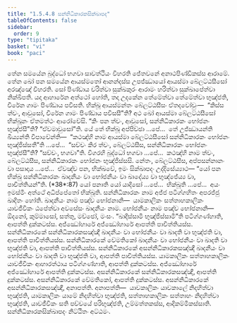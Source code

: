 ```yaml
---
title: "1.5.4.8 සන්නිධිකාරකසික්ඛාපද"
tableOfContents: false
sidebar:
  order: 9
type: "tipitaka"
basket: "vi"
book: "paci"
---
```



<DynamicBreadcrumb />

<Division number="252" book="paci">

<Paragraph number="812" book="paci">
තේන සමයේන බුද්ධෝ භගවා සාවත්ථියං විහරති ජේතවනේ අනාථපිණ්ඩිකස්ස ආරාමේ. තේන ඛෝ පන සමයේන ආයස්මතෝ ආනන්දස්ස උපජ්ඣායෝ ආයස්මා බේලට්ඨසීසෝ අරඤ්ඤේ විහරති. සෝ පිණ්ඩාය චරිත්වා සුක්ඛකුරං ආරාමං හරිත්වා සුක්ඛාපේත්වා නික්ඛිපති. යදා ආහාරේන අත්ථෝ හෝති, තදා උදකේන තේමේත්වා තේමේත්වා භුඤ්ජති, චිරේන ගාමං පිණ්ඩාය පවිසති. භික්ඛූ ආයස්මන්තං බේලට්ඨසීසං ඒතදවෝචුං—  “කිස්ස ත්වං, ආවුසෝ, චිරේන ගාමං පිණ්ඩාය පවිසසී”ති? අථ ඛෝ ආයස්මා බේලට්ඨසීසෝ භික්ඛූනං ඒතමත්ථං ආරෝචේසි. “කිං පන ත්වං, ආවුසෝ, සන්නිධිකාරකං භෝජනං භුඤ්ජසී”ති? “ඒවමාවුසෝ”ති.
</Paragraph>

<Paragraph number="813" book="paci">
යේ තේ භික්ඛූ අප්පිච්ඡා …පේ…  තේ උජ්ඣායන්ති ඛිය්‍යන්ති විපාචේන්ති—  “කථඤ්හි නාම ආයස්මා බේලට්ඨසීසෝ සන්නිධිකාරකං භෝජනං භුඤ්ජිස්සතී”ති …පේ…  “සච්චං කිර ත්වං, බේලට්ඨසීස, සන්නිධිකාරකං භෝජනං භුඤ්ජසී”ති? “සච්චං, භගවා”ති. විගරහි බුද්ධෝ භගවා …පේ…  කථඤ්හි නාම ත්වං, බේලට්ඨසීස, සන්නිධිකාරකං භෝජනං භුඤ්ජිස්සසි. නේතං, බේලට්ඨසීස, අප්පසන්නානං වා පසාදාය …පේ…  ඒවඤ්ච පන, භික්ඛවේ, ඉමං සික්ඛාපදං උද්දිසේය්‍යාථ—
</Paragraph>

</Division>
<Division number="253" book="paci">

<Paragraph number="814" book="paci">
<Emphasis>“යෝ පන භික්ඛු සන්නිධිකාරකං ඛාදනීයං වා භෝජනීයං වා ඛාදේය්‍ය වා භුඤ්ජේය්‍ය වා, පාචිත්තියන්”</Emphasis>ති. (*38*:<Emphasis>87</Emphasis>)
</Paragraph>

</Division>
<Division number="254" book="paci">

<Paragraph number="815" book="paci">
<Emphasis>යෝ පනා</Emphasis>ති යෝ යාදිසෝ …පේ…  <Emphasis>භික්ඛූ</Emphasis>ති …පේ…  අයං ඉමස්මිං අත්ථේ අධිප්පේතෝ භික්ඛූති.
</Paragraph>

<Paragraph number="816" book="paci">
<Emphasis>සන්නිධිකාරකං</Emphasis> නාම අජ්ජ පටිග්ගහිතං අපරජ්ජු ඛාදිතං හෝති.
</Paragraph>

<Paragraph number="817" book="paci">
<Emphasis>ඛාදනීයං</Emphasis> නාම පඤ්ච භෝජනානි—  යාමකාලිකං සත්තාහකාලිකං යාවජීවිකං ඨපේත්වා අවසේසං ඛාදනීයං නාම.
</Paragraph>

<Paragraph number="818" book="paci">
<Emphasis>භෝජනීයං</Emphasis> නාම පඤ්ච භෝජනානි—  ඕදනෝ, කුම්මාසෝ, සත්තු, මච්ඡෝ, මංසං.
</Paragraph>

<Paragraph number="819" book="paci">
“ඛාදිස්සාමි භුඤ්ජිස්සාමී”ති පටිග්ගණ්හාති, ආපත්ති දුක්කටස්ස. අජ්ඣෝහාරේ අජ්ඣෝහාරේ ආපත්ති පාචිත්තියස්ස.
</Paragraph>

</Division>
<Division number="255" book="paci">

<Paragraph number="820" book="paci">
සන්නිධිකාරකේ සන්නිධිකාරකසඤ්ඤී ඛාදනීයං වා භෝජනීයං වා ඛාදති වා භුඤ්ජති වා, ආපත්ති පාචිත්තියස්ස. සන්නිධිකාරකේ වේමතිකෝ ඛාදනීයං වා භෝජනීයං වා ඛාදති වා භුඤ්ජති වා, ආපත්ති පාචිත්තියස්ස. සන්නිධිකාරකේ අසන්නිධිකාරකසඤ්ඤී ඛාදනීයං වා භෝජනීයං වා ඛාදති වා භුඤ්ජති වා, ආපත්ති පාචිත්තියස්ස.
</Paragraph>

<Paragraph number="821" book="paci">
යාමකාලිකං සත්තාහකාලිකං යාවජීවිකං ආහාරත්ථාය පටිග්ගණ්හාති, ආපත්ති දුක්කටස්ස. අජ්ඣෝහාරේ අජ්ඣෝහාරේ ආපත්ති දුක්කටස්ස. අසන්නිධිකාරකේ සන්නිධිකාරකසඤ්ඤී, ආපත්ති දුක්කටස්ස. අසන්නිධිකාරකේ වේමතිකෝ, ආපත්ති දුක්කටස්ස. අසන්නිධිකාරකේ අසන්නිධිකාරකසඤ්ඤී, අනාපත්ති.
</Paragraph>

</Division>
<Division number="256" book="paci">

<Paragraph number="822" book="paci">
අනාපත්ති—  යාවකාලිකං යාවකාලේ නිදහිත්වා භුඤ්ජති, යාමකාලිකං යාමේ නිදහිත්වා භුඤ්ජති, සත්තාහකාලිකං සත්තාහං නිදහිත්වා භුඤ්ජති, යාවජීවිකං සති පච්චයේ පරිභුඤ්ජති, උම්මත්තකස්ස, ආදිකම්මිකස්සාති.

</Paragraph>
</Division>

<Paragraph number="823" type="center" book="paci">
සන්නිධිකාරකසික්ඛාපදං නිට්ඨිතං අට්ඨමං.
</Paragraph>